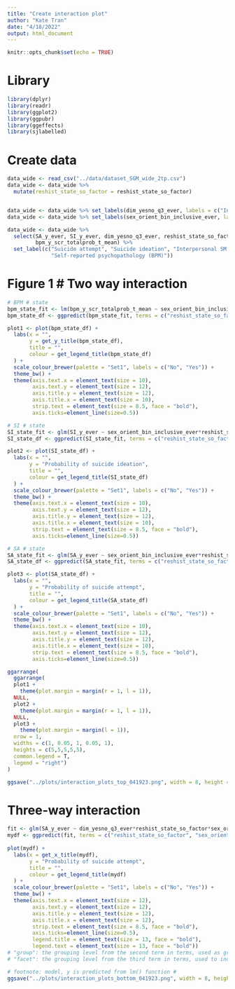 ```yaml
---
title: "Create interaction plot"
author: "Kate Tran"
date: "4/18/2022"
output: html_document
---
```


```r
knitr::opts_chunk$set(echo = TRUE)
```

# Library
```r
library(dplyr)
library(readr)
library(ggplot2)
library(ggpubr)
library(ggeffects)
library(sjlabelled)
```

# Create data
```r
data_wide <- read_csv("../data/dataset_SGM_wide_2tp.csv")
data_wide <- data_wide %>% 
  mutate(reshist_state_so_factor = reshist_state_so_factor)


data_wide <- data_wide %>% set_labels(dim_yesno_q3_ever, labels = c("Interpersonal SM discrimination - No", "Interpersonal SM discrimination - Yes"))
data_wide <- data_wide %>% set_labels(sex_orient_bin_inclusive_ever, labels = c("No", "Yes"))

data_wide <- data_wide %>% 
  select(SA_y_ever, SI_y_ever, dim_yesno_q3_ever, reshist_state_so_factor, sex_orient_bin_inclusive_ever,
         bpm_y_scr_totalprob_t_mean) %>% 
  set_label(c("Suicide attempt", "Suicide ideation", "Interpersonal SM discrimination", "Structural sexual minority stigma", "Sexual minority identity",
              "Self-reported psychopathology (BPM)"))
```

# Figure 1 # Two way interaction
```r
# BPM # state
bpm_state_fit <- lm(bpm_y_scr_totalprob_t_mean ~ sex_orient_bin_inclusive_ever*reshist_state_so_factor, data = data_wide)
bpm_state_df <- ggpredict(bpm_state_fit, terms = c("reshist_state_so_factor", "sex_orient_bin_inclusive_ever"))

plot1 <- plot(bpm_state_df) +
  labs(x = "",
       y = get_y_title(bpm_state_df),
       title = "",
       colour = get_legend_title(bpm_state_df)
  ) +
  scale_colour_brewer(palette = "Set1", labels = c("No", "Yes")) +
  theme_bw() +
  theme(axis.text.x = element_text(size = 10),
        axis.text.y = element_text(size = 12),
        axis.title.y = element_text(size = 12),
        axis.title.x = element_text(size = 10),
        strip.text = element_text(size = 8.5, face = "bold"),
        axis.ticks=element_line(size=0.5))

# SI # state
SI_state_fit <- glm(SI_y_ever ~ sex_orient_bin_inclusive_ever*reshist_state_so_factor, data = data_wide, family = "binomial")
SI_state_df <- ggpredict(SI_state_fit, terms = c("reshist_state_so_factor", "sex_orient_bin_inclusive_ever"))

plot2 <- plot(SI_state_df) + 
  labs(x = "",
       y = "Probability of suicide ideation",
       title = "",
       colour = get_legend_title(SI_state_df)
  ) +
  scale_colour_brewer(palette = "Set1", labels = c("No", "Yes")) +
  theme_bw() +
  theme(axis.text.x = element_text(size = 10),
        axis.text.y = element_text(size = 12),
        axis.title.y = element_text(size = 12),
        axis.title.x = element_text(size = 10),
        strip.text = element_text(size = 8.5, face = "bold"),
        axis.ticks=element_line(size=0.5))

# SA # state
SA_state_fit <- glm(SA_y_ever ~ sex_orient_bin_inclusive_ever*reshist_state_so_factor, data = data_wide, family = "binomial")
SA_state_df <- ggpredict(SA_state_fit, terms = c("reshist_state_so_factor", "sex_orient_bin_inclusive_ever"))

plot3 <- plot(SA_state_df) + 
  labs(x = "",
       y = "Probability of suicide attempt",
       title = "",
       colour = get_legend_title(SA_state_df)
  ) +
  scale_colour_brewer(palette = "Set1", labels = c("No", "Yes")) +
  theme_bw() +
  theme(axis.text.x = element_text(size = 10),
        axis.text.y = element_text(size = 12),
        axis.title.y = element_text(size = 12),
        axis.title.x = element_text(size = 10),
        strip.text = element_text(size = 8.5, face = "bold"),
        axis.ticks=element_line(size=0.5))
```

```r
ggarrange(
  ggarrange(
  plot1 +
    theme(plot.margin = margin(r = 1, l = 1)),
  NULL,
  plot2 + 
    theme(plot.margin = margin(r = 1, l = 1)), 
  NULL,
  plot3 + 
    theme(plot.margin = margin(l = 1)), 
  nrow = 1,
  widths = c(1, 0.05, 1, 0.05, 1),
  heights = c(5,5,5,5,5),
  common.legend = T,
  legend = "right")
)

ggsave("../plots/interaction_plots_top_041923.png", width = 8, height = 4, dpi = 620)
```

# Three-way interaction
```r
fit <- glm(SA_y_ever ~ dim_yesno_q3_ever*reshist_state_so_factor*sex_orient_bin_inclusive_ever, data = data_wide, family = "binomial")
mydf <- ggpredict(fit, terms = c("reshist_state_so_factor", "sex_orient_bin_inclusive_ever", "dim_yesno_q3_ever"))
  
plot(mydf) + 
  labs(x = get_x_title(mydf),
       y = "Probability of suicide attempt",
       title = "",
       colour = get_legend_title(mydf)
  ) +
  scale_colour_brewer(palette = "Set1", labels = c("No", "Yes")) +
  theme_bw() +
  theme(axis.text.x = element_text(size = 12),
        axis.text.y = element_text(size = 12),
        axis.title.y = element_text(size = 12),
        axis.title.x = element_text(size = 12),
        strip.text = element_text(size = 8.5, face = "bold"),
        axis.ticks=element_line(size=0.5),
        legend.title = element_text(size = 13, face = "bold"),
        legend.text = element_text(size = 13, face = "bold"))
# "group": the grouping level from the second term in terms, used as grouping-aesthetics in plots.
# "facet": the grouping level from the third term in terms, used to indicate facets in plots.

# footnote: model, y is predicted from lm() function #
ggsave("../plots/interaction_plots_bottom_041923.png", width = 8, height = 4, dpi = 620)

```






